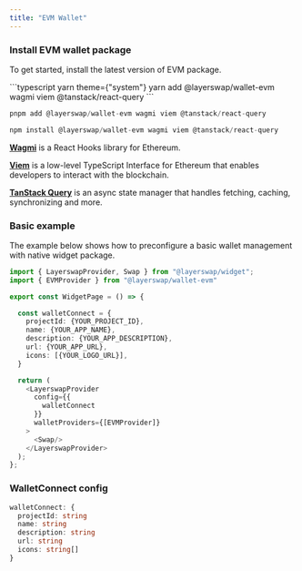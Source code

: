 ```yaml
---
title: "EVM Wallet"
---
```


### Install EVM wallet package

To get started, install the latest version of EVM package.

<CodeGroup>
  ```typescript yarn theme={"system"}
  yarn add @layerswap/wallet-evm wagmi viem @tanstack/react-query
  ```

  ```typescript pnpm theme={"system"}
  pnpm add @layerswap/wallet-evm wagmi viem @tanstack/react-query
  ```

  ```typescript npm theme={"system"}
  npm install @layerswap/wallet-evm wagmi viem @tanstack/react-query
  ```
</CodeGroup>

[**Wagmi**](https://wagmi.sh/) is a React Hooks library for Ethereum.

[**Viem**](https://wagmi.sh/react/guides/viem) is a low-level TypeScript Interface for Ethereum that enables developers to interact with the blockchain.

[**TanStack Query**](https://tanstack.com/query/v5) is an async state manager that handles fetching, caching, synchronizing and more.

### Basic example

The example below shows how to preconfigure a basic wallet management with native widget package.

```typescript  theme={"system"}
import { LayerswapProvider, Swap } from "@layerswap/widget";
import { EVMProvider } from "@layerswap/wallet-evm"

export const WidgetPage = () => {

  const walletConnect = {
    projectId: {YOUR_PROJECT_ID},
    name: {YOUR_APP_NAME},
    description: {YOUR_APP_DESCRIPTION},
    url: {YOUR_APP_URL},
    icons: [{YOUR_LOGO_URL}],
  }

  return (
    <LayerswapProvider 
      config={{
        walletConnect
      }}
      walletProviders={[EVMProvider]}
    >
      <Swap/>
    </LayerswapProvider>
  );
};
```
### WalletConnect config

```TypeScript  theme={"system"}
walletConnect: {
  projectId: string
  name: string
  description: string
  url: string
  icons: string[]
}
```